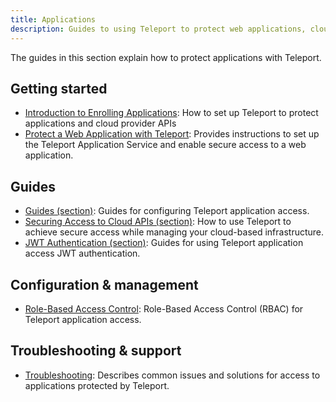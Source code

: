 ```yaml
---
title: Applications
description: Guides to using Teleport to protect web applications, cloud provider APIs, and more.
---
```


The guides in this section explain how to protect applications with
Teleport.

## Getting started
- [Introduction to Enrolling Applications](./introduction.mdx): How to set up Teleport to protect applications and cloud provider APIs
- [Protect a Web Application with Teleport](./getting-started.mdx): Provides instructions to set up the Teleport Application Service and enable secure access to a web application.

## Guides
- [Guides (section)](./guides/): Guides for configuring Teleport application access.
- [Securing Access to Cloud APIs (section)](./cloud-apis/): How to use Teleport to achieve secure access while managing your cloud-based infrastructure.
- [JWT Authentication (section)](./jwt/): Guides for using Teleport application access JWT authentication.

## Configuration & management
- [Role-Based Access Control](./controls.mdx): Role-Based Access Control (RBAC) for Teleport application access.

## Troubleshooting & support
- [Troubleshooting](./troubleshooting-apps.mdx): Describes common issues and solutions for access to applications protected by Teleport.
